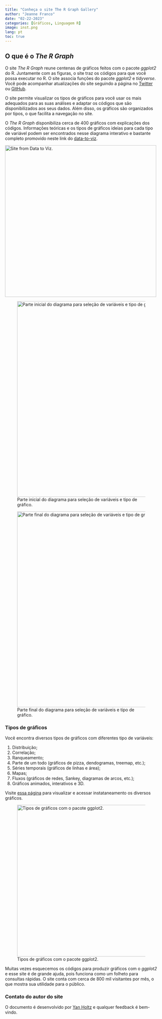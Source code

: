 ---
title: "Conheça o site The R Graph Gallery"
author: "Jeanne Franco"
date: "02-22-2023"
categories: [Gráficos, Linguagem R]
image: inst.png
lang: pt
toc: true
---

## O que é o *The R Graph*

O site *The R Graph* reune centenas de gráficos feitos com o pacote *ggplot2* do R. Juntamente com as figuras, o site traz os códigos para que você possa executar no R. O site associa funções do pacote *ggplot2* e *tidyverse*. Você pode acompanhar atualizações do site seguindo a página no [Twitter](https://twitter.com/R_Graph_Gallery) ou [GitHub](https://github.com/holtzy/R-graph-gallery).

O site permite visualizar os tipos de gráficos para você usar os mais adequados para as suas análises e adaptar os códigos que são disponibilizados aos seus dados. Além disso, os gráficos são organizados por tipos, o que facilita a navegação no site.

O *The R Graph* disponibiliza cerca de 400 gráficos com explicações dos códigos. Informações teóricas e os tipos de gráficos ideias para cada tipo de variável podem ser encontrados nesse diagrama interativo e bastante completo promovido neste link do [data-to-viz](https://www.data-to-viz.com/).

[![Site from Data to Viz.](dataviz.png){fig-align="center" width="500"}](https://www.data-to-viz.com/)

![Parte inicial do diagrama para seleção de variáveis e tipo de gráfico.](data_viz.png){fig-align="center" width="645"}

![Parte final do diagrama para seleção de variáveis e tipo de gráfico.](dataviz2.png){fig-align="center" width="645"}

### Tipos de gráficos

Você encontra diversos tipos de gráficos com diferentes tipo de variáveis:

1.  Distribuição;
2.  Correlação;
3.  Ranqueamento;
4.  Parte de um todo (gráficos de pizza, dendogramas, treemap, etc.);
5.  Séries temporais (gráficos de linhas e área);
6.  Mapas;
7.  Fluxos (gráficos de redes, Sankey, diagramas de arcos, etc.);
8.  Gráficos animados, interativos e 3D.

Visite [essa página](https://r-graph-gallery.com/all-graphs.html) para visualizar e acessar instataneamento os diversos gráficos.

![Tipos de gráficos com o pacote ggplot2.](inst.png){fig-align="center" width="500"}

Muitas vezes esquecemos os códigos para produzir gráficos com o *ggplot2* e esse site é de grande ajuda, pois funciona como um folheto para consultas rápidas. O site conta com cerca de 800 mil visitantes por mês, o que mostra sua utilidade para o público.

### Contato do autor do site

O documento é desenvolvido por [Yan Holtz](https://www.yan-holtz.com/) e qualquer feedback é bem-vindo.
